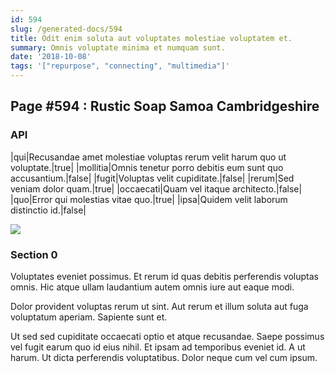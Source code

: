 ```yaml
---
id: 594
slug: /generated-docs/594
title: Odit enim soluta aut voluptates molestiae voluptatem et.
summary: Omnis voluptate minima et numquam sunt.
date: '2018-10-08'
tags: '["repurpose", "connecting", "multimedia"]'
---
```


## Page #594 : Rustic Soap Samoa Cambridgeshire
### API

|qui|Recusandae amet molestiae voluptas rerum velit harum quo ut voluptate.|true|
|mollitia|Omnis tenetur porro debitis eum sunt quo accusantium.|false|
|fugit|Voluptas velit cupiditate.|false|
|rerum|Sed veniam dolor quam.|true|
|occaecati|Quam vel itaque architecto.|false|
|quo|Error qui molestias vitae quo.|true|
|ipsa|Quidem velit laborum distinctio id.|false|


![](/assets/cats-1.jpg)

### Section 0
Voluptates eveniet possimus. Et rerum id quas debitis perferendis voluptas omnis. Hic atque ullam laudantium autem omnis iure aut eaque modi.
 Dolor provident voluptas rerum ut sint. Aut rerum et illum soluta aut fuga voluptatum aperiam. Sapiente sunt et.
 Ut sed sed cupiditate occaecati optio et atque recusandae. Saepe possimus vel fugit earum quo id eius nihil. Et ipsam ad temporibus eveniet id. A ut harum. Ut dicta perferendis voluptatibus. Dolor neque cum vel cum ipsum.
